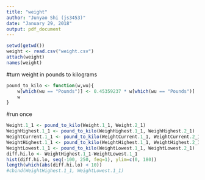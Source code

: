 ```yaml
---
title: "weight"
author: "Junyao Shi (js3453)"
date: "January 29, 2018"
output: pdf_document
---
```


```r
setwd(getwd())
weight <- read.csv("weight.csv")
attach(weight)
names(weight)
```


#turn weight in pounds to kilograms

```r
pound_to_kilo <- function(w,wu){
    w[which(wu == "Pounds")] <- 0.45359237 * w[which(wu == "Pounds")]
    w
}
```


#run once
```r
Weight.1_1 <- pound_to_kilo(Weight.1_1, Weight.2_1)
WeighHighest.1_1 <- pound_to_kilo(WeighHighest.1_1, WeighHighest.2_1)
WeightCurrent.1_1 <- pound_to_kilo(WeightCurrent.1_1, WeightCurrent.2_1)
WeightHighest.1_1 <- pound_to_kilo(WeightHighest.1_1, WeightHighest.2_1)
WeightLowest.1_1 <- pound_to_kilo(WeightLowest.1_1, WeightLowest.2_1)
diff.hi.lo <- WeightHighest.1_1-WeightLowest.1_1
hist(diff.hi.lo, seq(-100, 250, feq=1), ylim=c(0, 180))
length(which(abs(diff.hi.lo) < 10))
#cbind(WeightHighest.1_1, WeightLowest.1_1)
```

